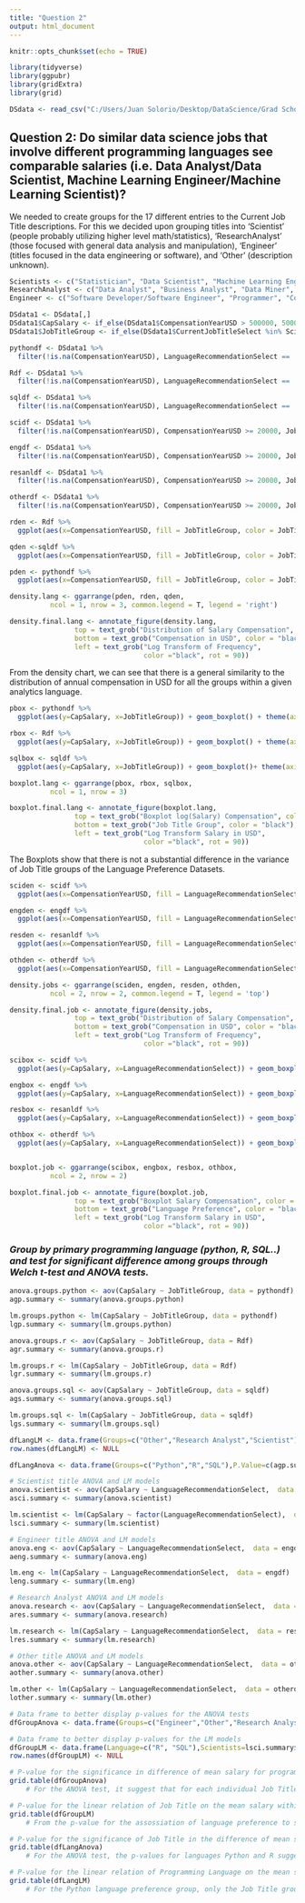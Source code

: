 ```yaml
---
title: "Question 2"
output: html_document
---
```


```r
knitr::opts_chunk$set(echo = TRUE)

library(tidyverse)
library(ggpubr)
library(gridExtra)
library(grid)

DSdata <- read_csv("C:/Users/Juan Solorio/Desktop/DataScience/Grad School/Classes/Data 557/557_Final_Project/Data/DataScienceData.csv")
```

## **Question 2: Do similar data science jobs that involve different programming languages see comparable salaries (i.e. Data Analyst/Data Scientist, Machine Learning Engineer/Machine Learning Scientist)?**

We needed to create groups for the 17 different entries to the Current Job Title descriptions. For this we decided upon grouping titles into 'Scientist' (people probably utilizing higher level math/statistics), 'ResearchAnalyst' (those focused with general data analysis and manipulation), 'Engineer' (titles focused in the data engineering or software), and 'Other' (description unknown).

```r

Scientists <- c("Statistician", "Data Scientist", "Machine Learning Engineer", "Predictive Modeler", "Scientist/Researcher")
ResearchAnalyst <- c("Data Analyst", "Business Analyst", "Data Miner", "Researcher")
Engineer <- c("Software Developer/Software Engineer", "Programmer", "Computer Scientist", "Operations Research Practitioner", "Engineer", "DBA/Database Engineer")

DSdata1 <- DSdata[,] 
DSdata1$CapSalary <- if_else(DSdata1$CompensationYearUSD > 500000, 500000, DSdata1$CompensationYearUSD)
DSdata1$JobTitleGroup <- if_else(DSdata1$CurrentJobTitleSelect %in% Scientists, "Scientist", if_else(DSdata1$CurrentJobTitleSelect %in% ResearchAnalyst,'ResearchAnalyst',if_else(DSdata1$CurrentJobTitleSelect %in% Engineer, 'Engineer', 'Other'))) 

```

```r

pythondf <- DSdata1 %>%
  filter(!is.na(CompensationYearUSD), LanguageRecommendationSelect == 'Python', CompensationYearUSD >= 20000)

Rdf <- DSdata1 %>%
  filter(!is.na(CompensationYearUSD), LanguageRecommendationSelect == 'R', CompensationYearUSD >= 20000)

sqldf <- DSdata1 %>%
  filter(!is.na(CompensationYearUSD), LanguageRecommendationSelect == 'SQL', CompensationYearUSD >= 20000)

scidf <- DSdata1 %>%
  filter(!is.na(CompensationYearUSD), CompensationYearUSD >= 20000, JobTitleGroup == 'Scientist', LanguageRecommendationSelect == c('SQL', 'Python', 'R'))

engdf <- DSdata1 %>%
  filter(!is.na(CompensationYearUSD), CompensationYearUSD >= 20000, JobTitleGroup == 'Engineer', LanguageRecommendationSelect == c('SQL', 'Python', 'R'))

resanldf <- DSdata1 %>%
  filter(!is.na(CompensationYearUSD), CompensationYearUSD >= 20000, JobTitleGroup == 'ResearchAnalyst' , LanguageRecommendationSelect == c('SQL', 'Python', 'R'))

otherdf <- DSdata1 %>%
  filter(!is.na(CompensationYearUSD), CompensationYearUSD >= 20000, JobTitleGroup == 'Other', LanguageRecommendationSelect == c('SQL', 'Python', 'R'))

```

```r

rden <- Rdf %>%
  ggplot(aes(x=CompensationYearUSD, fill = JobTitleGroup, color = JobTitleGroup))+ geom_density(alpha = .3) + scale_x_log10() + ggtitle('R') + theme(axis.title.x=element_blank(), axis.title.y = element_blank())

qden <-sqldf %>%
  ggplot(aes(x=CompensationYearUSD, fill = JobTitleGroup, color = JobTitleGroup))+ geom_density(alpha = .3) + scale_x_log10() + ggtitle('SQL') + theme(axis.title.x=element_blank(), axis.title.y = element_blank())

pden <- pythondf %>%
  ggplot(aes(x=CompensationYearUSD, fill = JobTitleGroup, color = JobTitleGroup))+ geom_density(alpha = .3) + scale_x_log10() + ggtitle("Python") +theme(axis.title.x=element_blank(), axis.title.y = element_blank())

density.lang <- ggarrange(pden, rden, qden,
          ncol = 1, nrow = 3, common.legend = T, legend = 'right')

density.final.lang <- annotate_figure(density.lang, 
                top = text_grob("Distribution of Salary Compensation", color = "black", face = "bold", size = 14),
                bottom = text_grob("Compensation in USD", color = "black"),
                left = text_grob("Log Transform of Frequency", 
                                 color ="black", rot = 90))

```

From the density chart, we can see that there is a general similarity to the distribution of annual compensation in USD for all the groups within a given analytics language.

```r
pbox <- pythondf %>%
  ggplot(aes(y=CapSalary, x=JobTitleGroup)) + geom_boxplot() + theme(axis.title.x=element_blank(), axis.title.y = element_blank()) + scale_y_log10()

rbox <- Rdf %>%
  ggplot(aes(y=CapSalary, x=JobTitleGroup)) + geom_boxplot() + theme(axis.title.x=element_blank(), axis.title.y = element_blank()) + scale_y_log10()

sqlbox <- sqldf %>%
  ggplot(aes(y=CapSalary, x=JobTitleGroup)) + geom_boxplot()+ theme(axis.title.x=element_blank(), axis.title.y = element_blank()) + scale_y_log10()

boxplot.lang <- ggarrange(pbox, rbox, sqlbox,
          ncol = 1, nrow = 3) 

boxplot.final.lang <- annotate_figure(boxplot.lang, 
                top = text_grob("Boxplot log(Salary) Compensation", color = "black", face = "bold", size = 14),
                bottom = text_grob("Job Title Group", color = "black"),
                left = text_grob("Log Transform Salary in USD", 
                                 color ="black", rot = 90))

```

The Boxplots show that there is not a substantial difference in the variance of Job Title groups of the Language Preference Datasets. 

```r

sciden <- scidf %>%
  ggplot(aes(x=CompensationYearUSD, fill = LanguageRecommendationSelect, color = LanguageRecommendationSelect))+ geom_density(alpha = .3) + scale_x_log10() + ggtitle('Scientist Title') + theme(axis.title.x=element_blank(), axis.title.y = element_blank(), legend.position = "none")

engden <- engdf %>%
  ggplot(aes(x=CompensationYearUSD, fill = LanguageRecommendationSelect, color = LanguageRecommendationSelect))+ geom_density(alpha = .3) + scale_x_log10() + ggtitle('Engineer Title') + theme(axis.title.x=element_blank(), axis.title.y = element_blank(), legend.position = "none")

resden <- resanldf %>%
  ggplot(aes(x=CompensationYearUSD, fill = LanguageRecommendationSelect, color = LanguageRecommendationSelect))+ geom_density(alpha = .3) + scale_x_log10() + ggtitle('Research Analyst Title') + theme(axis.title.x=element_blank(), axis.title.y = element_blank(), legend.position = "none")

othden <- otherdf %>%
  ggplot(aes(x=CompensationYearUSD, fill = LanguageRecommendationSelect, color = LanguageRecommendationSelect))+ geom_density(alpha = .3) + scale_x_log10() + ggtitle('Other Title') + theme(axis.title.x=element_blank(), axis.title.y = element_blank(), legend.position = "none")

density.jobs <- ggarrange(sciden, engden, resden, othden,
          ncol = 2, nrow = 2, common.legend = T, legend = 'top') 

density.final.job <- annotate_figure(density.jobs, 
                top = text_grob("Distribution of Salary Compensation", color = "black", face = "bold", size = 14),
                bottom = text_grob("Compensation in USD", color = "black"),
                left = text_grob("Log Transform of Frequency", 
                                 color ="black", rot = 90))

```


```r

scibox <- scidf %>%
  ggplot(aes(y=CapSalary, x=LanguageRecommendationSelect)) + geom_boxplot()+ theme(axis.title.x=element_blank(), axis.title.y = element_blank()) + scale_y_log10() + ggtitle('Scientist')

engbox <- engdf %>%
  ggplot(aes(y=CapSalary, x=LanguageRecommendationSelect)) + geom_boxplot()+ theme(axis.title.x=element_blank(), axis.title.y = element_blank()) + scale_y_log10() + ggtitle('Engineer')

resbox <- resanldf %>%
  ggplot(aes(y=CapSalary, x=LanguageRecommendationSelect)) + geom_boxplot()+ theme(axis.title.x=element_blank(), axis.title.y = element_blank()) + scale_y_log10() + ggtitle('Research Analyst')

othbox <- otherdf %>%
  ggplot(aes(y=CapSalary, x=LanguageRecommendationSelect)) + geom_boxplot()+ theme(axis.title.x=element_blank(), axis.title.y = element_blank()) + scale_y_log10() + ggtitle('Other')


boxplot.job <- ggarrange(scibox, engbox, resbox, othbox,
          ncol = 2, nrow = 2) 

boxplot.final.job <- annotate_figure(boxplot.job, 
                top = text_grob("Boxplot Salary Compensation", color = "black", face = "bold", size = 14),
                bottom = text_grob("Language Preference", color = "black"),
                left = text_grob("Log Transform Salary in USD", 
                                 color ="black", rot = 90))

```

### *Group by primary programming language (python, R, SQL..) and test for significant difference among groups through Welch t-test and ANOVA tests. *

```r

anova.groups.python <- aov(CapSalary ~ JobTitleGroup, data = pythondf)
agp.summary <- summary(anova.groups.python)

lm.groups.python <- lm(CapSalary ~ JobTitleGroup, data = pythondf)
lgp.summary <- summary(lm.groups.python)

anova.groups.r <- aov(CapSalary ~ JobTitleGroup, data = Rdf)
agr.summary <- summary(anova.groups.r)

lm.groups.r <- lm(CapSalary ~ JobTitleGroup, data = Rdf)
lgr.summary <- summary(lm.groups.r)

anova.groups.sql <- aov(CapSalary ~ JobTitleGroup, data = sqldf)
ags.summary <- summary(anova.groups.sql)

lm.groups.sql <- lm(CapSalary ~ JobTitleGroup, data = sqldf)
lgs.summary <- summary(lm.groups.sql)

dfLangLM <- data.frame(Groups=c("Other","Research Analyst","Scientist"),Python=lgp.summary$coefficients[c(2:4),c(4)],R=lgr.summary$coefficients[c(2:4),c(4)], SQL=lgs.summary$coefficients[c(2:4),c(4)])
row.names(dfLangLM) <- NULL

dfLangAnova <- data.frame(Groups=c("Python","R","SQL"),P.Value=c(agp.summary[[1]][["Pr(>F)"]][[1]],agr.summary[[1]][["Pr(>F)"]][[1]],ags.summary[[1]][["Pr(>F)"]][[1]]))

```


```r
# Scientist title ANOVA and LM models
anova.scientist <- aov(CapSalary ~ LanguageRecommendationSelect,  data = scidf)
asci.summary <- summary(anova.scientist)

lm.scientist <- lm(CapSalary ~ factor(LanguageRecommendationSelect),  data = scidf)
lsci.summary <- summary(lm.scientist)

# Engineer title ANOVA and LM models
anova.eng <- aov(CapSalary ~ LanguageRecommendationSelect,  data = engdf)
aeng.summary <- summary(anova.eng)

lm.eng <- lm(CapSalary ~ LanguageRecommendationSelect,  data = engdf)
leng.summary <- summary(lm.eng)

# Research Analyst ANOVA and LM models
anova.research <- aov(CapSalary ~ LanguageRecommendationSelect,  data = resanldf)
ares.summary <- summary(anova.research)

lm.research <- lm(CapSalary ~ LanguageRecommendationSelect,  data = resanldf)
lres.summary <- summary(lm.research)

# Other title ANOVA and LM models
anova.other <- aov(CapSalary ~ LanguageRecommendationSelect,  data = otherdf)
aother.summary <- summary(anova.other)

lm.other <- lm(CapSalary ~ LanguageRecommendationSelect,  data = otherdf)
lother.summary <- summary(lm.other)

# Data frame to better display p-values for the ANOVA tests
dfGroupAnova <- data.frame(Groups=c("Engineer","Other","Research Analyst","Scientist"),P.Value=c(aeng.summary[[1]][["Pr(>F)"]][[1]],aother.summary[[1]][["Pr(>F)"]][[1]],ares.summary[[1]][["Pr(>F)"]][[1]],asci.summary[[1]][["Pr(>F)"]][[1]]))

# Data frame to better display p-values for the LM models
dfGroupLM <- data.frame(Language=c("R", "SQL"),Scientists=lsci.summary$coefficients[c(2:3),c(4)],Engineer=leng.summary$coefficients[c(2:3),c(4)],Research.Analyst=lres.summary$coefficients[c(2:3),c(4)],Other=lother.summary$coefficients[c(2:3),c(4)])
row.names(dfGroupLM) <- NULL

```

```r
# P-value for the significance in difference of mean salary for programming language
grid.table(dfGroupAnova)
    # For the ANOVA test, it suggest that for each individual Job Title, only the Scientist title had enough evidence to reject the null hypothesis of equal mean salary for each language of choise.

# P-value for the linear relation of Job Title on the mean salary within same language users
grid.table(dfGroupLM)
    # From the p-value for the assossiation of language preference to salary of Job title, only R shows enough statistical significance on for the association of Language preference to mean salary among the Scientist Job Title group.

# P-value for the significance of Job Title in the difference of mean salary for a programming language
grid.table(dfLangAnova)
    # For the ANOVA test, the p-values for languages Python and R suggest there is strong evidence to reject the null hypothesis of no difference in the mean salary for a language between Job Title groups.

# P-value for the linear relation of Programming Language on the mean salary within Job Title Groups 
grid.table(dfLangLM)
    # For the Python language preference group, only the Job Title groups of Other and Research Analyst show statistical signigicance in the effect of Job title to the mean salary for python language preference. In the R group, only Job title Other shows statistical significance for the effect of Job title on the mean salary for R language preference. For SQL, the is no statistical significance for the effect of effect of Job title on the mean salary of the language preference.

```
